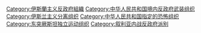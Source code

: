 {{Catmore}}

[[Category:伊斯蘭主义反政府組織|Category:伊斯蘭主义反政府組織]]
[[Category:中华人民共和国境内反政府武装组织|Category:中华人民共和国境内反政府武装组织]]
[[Category:伊斯兰主义分离组织|Category:伊斯兰主义分离组织]]
[[Category:中华人民共和国指定的恐怖组织|Category:中华人民共和国指定的恐怖组织]]
[[Category:东突厥斯坦独立运动组织|Category:东突厥斯坦独立运动组织]]
[[Category:叙利亚内战反政府派别|Category:叙利亚内战反政府派别]]
